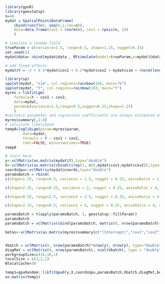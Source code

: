 <!--
%\VignetteEngine{knitr::knitr}
%\VignetteIndexEntry{loglikelihood_lgm}
-->


```r
library(gpuR)
library(geostatsp)
n=40
mydat = SpatialPointsDataFrame(
	cbind(runif(n), seq(0,1,len=n)), 
	data=data.frame(cov1 = rnorm(n), cov2 = rpois(n, 2))
	)

# simulate a random field
trueParam = c(variance=1.5, range=0.5, shape=1.25, nugget=0.25)
set.seed(1)
mydat@data= cbind(mydat@data , RFsimulate(model=trueParam,x=mydat)@data)

# add fixed effects
mydat$Y = -3 + 0.5*mydat$cov1 + 0.2*mydat$cov2 + mydat$sim + rnorm(length(mydat), 0, sd=sqrt(trueParam["nugget"]))

library(sp)
spplot(mydat, "sim", col.regions=rainbow(10), main="U")
spplot(mydat, "Y", col.regions=rainbow(10), main="Y")
myres = likfitLgm(
	formula=Y ~ cov1 + cov2, 
	data=mydat, 
	param=c(variance=1.5,range=0.5,nugget=0.25,shape=1.25)
	)
#variance parameter and regression coefficients are always estimated even if not listed.
myres$summary[,1:4]
# calculate likelihood
temp0=loglikLgm(param=myres$param, 
		data=mydat, 
		formula = Y ~ cov1 + cov2,
		reml=FALSE, minustwotimes=TRUE)
temp0

```


```r
# start here
y<-vclMatrix(as.matrix(mydat$Y),type="double")
X<-vclMatrix(as.matrix(cbind(c(rep(1, n)),mydat$cov1,mydat$cov2)),type="double")
coordsGpu<-vclMatrix(mydat@coords,type="double")
paramsBatch = rbind(
c(shape=1.25, range=0.5, variance = 1.5, nugget = 0.25, anisoRatio = 1, anisoAngleRadians = 0), 

c(shape=2.15, range=0.25, variance = 2, nugget = 0.25, anisoRatio = 4, anisoAngleRadians = pi/7),

c(shape=0.55, range=2.5, variance = 2.5, nugget = 0.25, anisoRatio = 4,  anisoAngleRadians = pi/7),

c(shape=2.15, range=0.5, variance = 4, nugget = 0.25, anisoRatio = 4, anisoAngleRadians = -pi/7))

paramsBatch = t(apply(paramsBatch, 1, geostatsp::fillParam))
paramsBatch
paramsBatch = vclMatrix(cbind(paramsBatch, matrix(0, nrow(paramsBatch), 22-ncol(paramsBatch))),type="double")

betas<-vclMatrix(as.matrix(myres$summary[c("(Intercept)","cov1","cov2"),1]),type="double")


Vbatch = vclMatrix(0, nrow(paramsBatch)*nrow(y), nrow(y), type="double")
diagMat = vclMatrix(0, nrow(paramsBatch), ncol(Vbatch), type = "double")
workgroupSize=c(16,16,1)
localSize = c(2,2,1)
NlocalCache=50

temp1=gpuRandom::likfitGpu0(y,X,coordsGpu,paramsBatch,Vbatch,diagMat,betas,50,c(16,16,1),c(2,2,1))
as.matrix(temp1)


```

